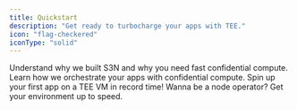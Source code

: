 ```yaml
---
title: Quickstart
description: "Get ready to turbocharge your apps with TEE."
icon: "flag-checkered"
iconType: "solid"
---
```


<CardGroup cols={2}>
  <Card title="Why S3N?" icon="question" href="/build-on-forge/quick-start">
    Understand why we built S3N and why you need fast confidential compute.
  </Card>
  <Card title="TEE Architecure" icon="layer-group" iconType="duotone" href="/">
    Learn how we orchestrate your apps with confidential compute.
  </Card>
  <Card
    title="First Container"
    icon="plug"
    iconType="duotone"
    href="/build-on-forge/quick-start"
  >
    Spin up your first app on a TEE VM in record time!
  </Card>
  <Card title="Operator Prerequisites" icon="seal-exclamation" href="/">
    Wanna be a node operator? Get your environment up to speed.
  </Card>
</CardGroup>
